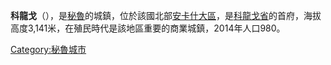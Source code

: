 '''科龍戈'''（{{lang-es|Corongo}}），是[[秘魯|秘魯]]的城鎮，位於該國北部[[安卡什大區|安卡什大區]]，是[[科龍戈省|科龍戈省]]的首府，海拔高度3,141米，在殖民時代是該地區重要的商業城鎮，2014年人口980。

{{coord|8|35|S|77|55|W|display=title|region:PE_type:city_source:GNS-enwiki}}

{{Peru-geo-stub}}
[[Category:秘魯城市|Category:秘魯城市]]